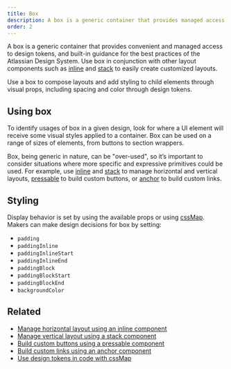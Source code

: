 ```yaml
---
title: Box
description: A box is a generic container that provides managed access to design tokens.
order: 2
---
```


A box is a generic container that provides convenient and managed access to design tokens, and
built-in guidance for the best practices of the Atlassian Design System. Use box in conjunction with
other layout components such as [inline](/components/primitives/inline/usage) and
[stack](/components/primitives/stack/usage) to easily create customized layouts.

Use a box to compose layouts and add styling to child elements through visual props, including
spacing and color through design tokens.

## Using box

To identify usages of box in a given design, look for where a UI element will receive some visual
styles applied to a container. Box can be used on a range of sizes of elements, from buttons to
section wrappers.

Box, being generic in nature, can be "over-used", so it’s important to consider situations where
more specific and expressive primitives could be used. For example, use
[inline](/components/primitives/inline/usage) and [stack](/components/primitives/stack/usage) to
manage horizontal and vertical layouts, [pressable](/components/primitives/pressable/usage) to build
custom buttons, or [anchor](/components/primitives/anchor/usage) to build custom links.

## Styling

Display behavior is set by using the available props or using
[cssMap](/components/css/overview#cssmap). Makers can make design decisions for box by setting:

- `padding`
- `paddingInline`
- `paddingInlineStart`
- `paddingInlineEnd`
- `paddingBlock`
- `paddingBlockStart`
- `paddingBlockEnd`
- `backgroundColor`

## Related

- [Manage horizontal layout using an inline component](/components/primitives/inline/usage)
- [Manage vertical layout using a stack component](/components/primitives/stack/usage)
- [Build custom buttons using a pressable component](/components/primitives/pressable/usage)
- [Build custom links using an anchor component](/components/primitives/anchor/usage)
- [Use design tokens in code with cssMap](/components/css/overview#cssmap)
